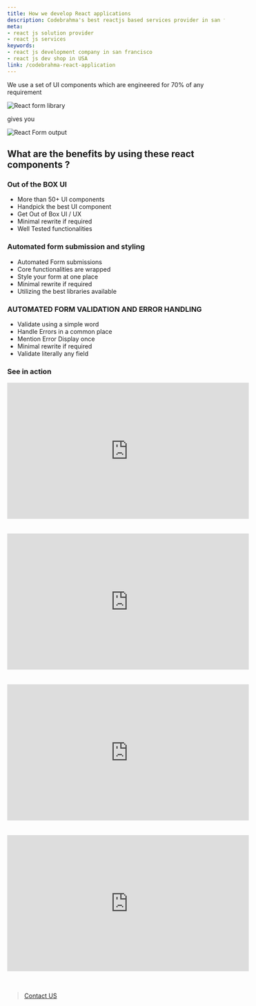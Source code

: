 ```yaml
---
title: How we develop React applications
description: Codebrahma's best reactjs based services provider in san francisco
meta:
- react js solution provider 
- react js services
keywords:
- react js development company in san francisco
- react js dev shop in USA
link: /codebrahma-react-application
---
```


We use a set of UI components which are engineered for 70% of any requirement

![React form library](./images/reactform.png)

gives you

![React Form output](./images/form-gif.gif)

## What are the benefits by using these react components ?

### Out of the BOX UI
- More than 50+ UI components
- Handpick the best UI component
- Get Out of Box UI / UX
- Minimal rewrite if required
- Well Tested functionalities

### Automated form submission and styling
- Automated Form submissions
- Core functionalities are wrapped
- Style your form at one place
- Minimal rewrite if required
- Utilizing the best libraries available

### AUTOMATED FORM VALIDATION AND ERROR HANDLING
- Validate using a simple word
- Handle Errors in a common place
- Mention Error Display once
- Minimal rewrite if required
- Validate literally any field

### See in action

<iframe width="560" height="315" src="https://www.youtube.com/embed/5mgwUFav7wo" frameborder="0" 
allow="accelerometer; autoplay; encrypted-media; gyroscope; picture-in-picture" allowfullscreen></iframe>
<br/>
<br/>
<br/>
<iframe width="560" height="315" src="https://www.youtube.com/embed/nlooQAxAhK4" frameborder="0" 
allow="accelerometer; autoplay; encrypted-media; gyroscope; picture-in-picture" allowfullscreen></iframe>
<br/>
<br/>
<br/>
<iframe width="560" height="315" src="https://www.youtube.com/embed/mtc4iY28bMM" frameborder="0" 
allow="accelerometer; autoplay; encrypted-media; gyroscope; picture-in-picture" allowfullscreen></iframe>
<br/>
<br/>
<br/>
<iframe width="560" height="315" src="https://www.youtube.com/embed/5mgwUFav7wo" frameborder="0" 
allow="accelerometer; autoplay; encrypted-media; gyroscope; picture-in-picture" allowfullscreen></iframe>
<br/>
<br/>
<br/>

> [Contact US](/contact)